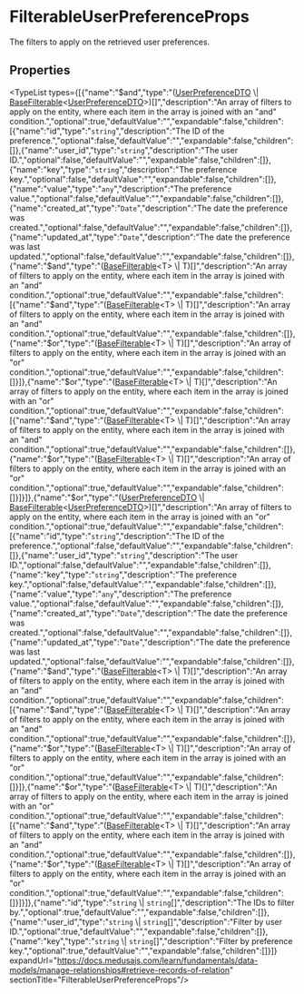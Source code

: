 
# FilterableUserPreferenceProps

The filters to apply on the retrieved user preferences.

## Properties

<TypeList types={[{"name":"$and","type":"([UserPreferenceDTO](../types.SettingsTypes.UserPreferenceDTO/page.mdx) \\| [BaseFilterable](../../../DAL/interfaces/types.DAL.BaseFilterable/page.mdx)&#60;[UserPreferenceDTO](../types.SettingsTypes.UserPreferenceDTO/page.mdx)&#62;)[]","description":"An array of filters to apply on the entity, where each item in the array is joined with an \"and\" condition.","optional":true,"defaultValue":"","expandable":false,"children":[{"name":"id","type":"`string`","description":"The ID of the preference.","optional":false,"defaultValue":"","expandable":false,"children":[]},{"name":"user_id","type":"`string`","description":"The user ID.","optional":false,"defaultValue":"","expandable":false,"children":[]},{"name":"key","type":"`string`","description":"The preference key.","optional":false,"defaultValue":"","expandable":false,"children":[]},{"name":"value","type":"`any`","description":"The preference value.","optional":false,"defaultValue":"","expandable":false,"children":[]},{"name":"created_at","type":"`Date`","description":"The date the preference was created.","optional":false,"defaultValue":"","expandable":false,"children":[]},{"name":"updated_at","type":"`Date`","description":"The date the preference was last updated.","optional":false,"defaultValue":"","expandable":false,"children":[]},{"name":"$and","type":"([BaseFilterable](../../../DAL/interfaces/types.DAL.BaseFilterable/page.mdx)&#60;T&#62; \\| T)[]","description":"An array of filters to apply on the entity, where each item in the array is joined with an \"and\" condition.","optional":true,"defaultValue":"","expandable":false,"children":[{"name":"$and","type":"([BaseFilterable](../../../DAL/interfaces/types.DAL.BaseFilterable/page.mdx)&#60;T&#62; \\| T)[]","description":"An array of filters to apply on the entity, where each item in the array is joined with an \"and\" condition.","optional":true,"defaultValue":"","expandable":false,"children":[]},{"name":"$or","type":"([BaseFilterable](../../../DAL/interfaces/types.DAL.BaseFilterable/page.mdx)&#60;T&#62; \\| T)[]","description":"An array of filters to apply on the entity, where each item in the array is joined with an \"or\" condition.","optional":true,"defaultValue":"","expandable":false,"children":[]}]},{"name":"$or","type":"([BaseFilterable](../../../DAL/interfaces/types.DAL.BaseFilterable/page.mdx)&#60;T&#62; \\| T)[]","description":"An array of filters to apply on the entity, where each item in the array is joined with an \"or\" condition.","optional":true,"defaultValue":"","expandable":false,"children":[{"name":"$and","type":"([BaseFilterable](../../../DAL/interfaces/types.DAL.BaseFilterable/page.mdx)&#60;T&#62; \\| T)[]","description":"An array of filters to apply on the entity, where each item in the array is joined with an \"and\" condition.","optional":true,"defaultValue":"","expandable":false,"children":[]},{"name":"$or","type":"([BaseFilterable](../../../DAL/interfaces/types.DAL.BaseFilterable/page.mdx)&#60;T&#62; \\| T)[]","description":"An array of filters to apply on the entity, where each item in the array is joined with an \"or\" condition.","optional":true,"defaultValue":"","expandable":false,"children":[]}]}]},{"name":"$or","type":"([UserPreferenceDTO](../types.SettingsTypes.UserPreferenceDTO/page.mdx) \\| [BaseFilterable](../../../DAL/interfaces/types.DAL.BaseFilterable/page.mdx)&#60;[UserPreferenceDTO](../types.SettingsTypes.UserPreferenceDTO/page.mdx)&#62;)[]","description":"An array of filters to apply on the entity, where each item in the array is joined with an \"or\" condition.","optional":true,"defaultValue":"","expandable":false,"children":[{"name":"id","type":"`string`","description":"The ID of the preference.","optional":false,"defaultValue":"","expandable":false,"children":[]},{"name":"user_id","type":"`string`","description":"The user ID.","optional":false,"defaultValue":"","expandable":false,"children":[]},{"name":"key","type":"`string`","description":"The preference key.","optional":false,"defaultValue":"","expandable":false,"children":[]},{"name":"value","type":"`any`","description":"The preference value.","optional":false,"defaultValue":"","expandable":false,"children":[]},{"name":"created_at","type":"`Date`","description":"The date the preference was created.","optional":false,"defaultValue":"","expandable":false,"children":[]},{"name":"updated_at","type":"`Date`","description":"The date the preference was last updated.","optional":false,"defaultValue":"","expandable":false,"children":[]},{"name":"$and","type":"([BaseFilterable](../../../DAL/interfaces/types.DAL.BaseFilterable/page.mdx)&#60;T&#62; \\| T)[]","description":"An array of filters to apply on the entity, where each item in the array is joined with an \"and\" condition.","optional":true,"defaultValue":"","expandable":false,"children":[{"name":"$and","type":"([BaseFilterable](../../../DAL/interfaces/types.DAL.BaseFilterable/page.mdx)&#60;T&#62; \\| T)[]","description":"An array of filters to apply on the entity, where each item in the array is joined with an \"and\" condition.","optional":true,"defaultValue":"","expandable":false,"children":[]},{"name":"$or","type":"([BaseFilterable](../../../DAL/interfaces/types.DAL.BaseFilterable/page.mdx)&#60;T&#62; \\| T)[]","description":"An array of filters to apply on the entity, where each item in the array is joined with an \"or\" condition.","optional":true,"defaultValue":"","expandable":false,"children":[]}]},{"name":"$or","type":"([BaseFilterable](../../../DAL/interfaces/types.DAL.BaseFilterable/page.mdx)&#60;T&#62; \\| T)[]","description":"An array of filters to apply on the entity, where each item in the array is joined with an \"or\" condition.","optional":true,"defaultValue":"","expandable":false,"children":[{"name":"$and","type":"([BaseFilterable](../../../DAL/interfaces/types.DAL.BaseFilterable/page.mdx)&#60;T&#62; \\| T)[]","description":"An array of filters to apply on the entity, where each item in the array is joined with an \"and\" condition.","optional":true,"defaultValue":"","expandable":false,"children":[]},{"name":"$or","type":"([BaseFilterable](../../../DAL/interfaces/types.DAL.BaseFilterable/page.mdx)&#60;T&#62; \\| T)[]","description":"An array of filters to apply on the entity, where each item in the array is joined with an \"or\" condition.","optional":true,"defaultValue":"","expandable":false,"children":[]}]}]},{"name":"id","type":"`string` \\| `string`[]","description":"The IDs to filter by.","optional":true,"defaultValue":"","expandable":false,"children":[]},{"name":"user_id","type":"`string` \\| `string`[]","description":"Filter by user ID.","optional":true,"defaultValue":"","expandable":false,"children":[]},{"name":"key","type":"`string` \\| `string`[]","description":"Filter by preference key.","optional":true,"defaultValue":"","expandable":false,"children":[]}]} expandUrl="https://docs.medusajs.com/learn/fundamentals/data-models/manage-relationships#retrieve-records-of-relation" sectionTitle="FilterableUserPreferenceProps"/>
